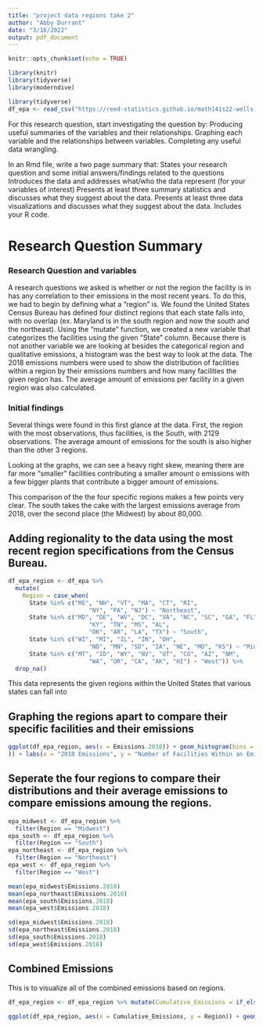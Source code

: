 ```yaml
---
title: "project data regions take 2"
author: "Abby Durrant"
date: "3/16/2022"
output: pdf_document
---
```


```r
knitr::opts_chunk$set(echo = TRUE)
```

```r
library(knitr)
library(tidyverse)
library(moderndive)
```

```r
library(tidyverse)
df_epa <- read_csv("https://reed-statistics.github.io/math141s22-wells-website/projects/epa-emissions/ghgrp_data.csv")

```

For this research question, start investigating the question by:
Producing useful summaries of the variables and their relationships.
Graphing each variable and the relationships between variables.
Completing any useful data wrangling.

In an Rmd file, write a two page summary that:
States your research question and some initial answers/findings related to the questions
Introduces the data and addresses what/who the data represent (for your variables of interest)
Presents at least three summary statistics and discusses what they suggest about the data.
Presents at least three data visualizations and discusses what they suggest about the data.
Includes your R code.


# Research Question Summary 

### Research Question and variables 

A research questions we asked is whether or not the region the facility is in has any correlation to their emissions in the most recent years. To do this, we had to begin by defining what a "region" is. We found the United States Census Bureau has defined four distinct regions that each state falls into, with no overlap (ex. Maryland is in the south region and now the south and the northeast). Using the "mutate" function, we created a new variable that categorizes the facilities using the given "State" column. Because there is not another variable we are looking at besides the categorical region and qualitative emissions, a histogram was the best way to look at the data. The 2018 emissions numbers were used to show the distribution of facilities within a region by their emissions numbers and how many facilities the given region has. The average amount of emissions per facility in a given region was also calculated.




### Initial findings

Several things were found in this first glance at the data. First, the region with the most observations, thus facilities, is the South, with 2129 observations. The average amount of emissions for the south is also higher than the other 3 regions.

Looking at the graphs, we can see a heavy right skew, meaning there are far more "smaller" facilities contributing a smaller amount o emissions with a few bigger plants that contribute a bigger amount of emissions. 

This comparison of the the four specific regions makes a few points very clear. The south takes the cake with the largest emissions average from 2018, over the second place (the Midwest) by about 80,000. 

## Adding regionality to the data using the most recent region specifications from the Census Bureau. 


```r
df_epa_region <- df_epa %>% 
  mutate(
    Region = case_when(
      State %in% c("ME", "NH", "VT", "MA", "CT", "RI", 
                       "NY", "PA", "NJ") ~ "Northeast",
      State %in% c("MD", "DE", "WV", "DC", "VA", "NC", "SC", "GA", "FL",
                       "KY", "TN", "MS", "AL", 
                       "OK", "AR", "LA", "TX") ~ "South",
      State %in% c("WI", "MI", "IL", "IN", "OH", 
                       "ND", "MN", "SD", "IA", "NE", "MO", "KS") ~ "Midwest",
      State %in% c("MT", "ID", "WY", "NV", "UT", "CO", "AZ", "NM", 
                       "WA", "OR", "CA", "AK", "HI") ~ "West")) %>% 
  drop_na()
```

This data represents the given regions within the United States that various states can fall into 

## Graphing the regions apart to compare their specific facilities and their emissions


```r
ggplot(df_epa_region, aes(x = Emissions.2018)) + geom_histogram(bins = 35, color = "white") + facet_wrap(~ Region) + scale_x_continuous(limits = c(0,1000000.0
)) + labs(x = "2018 Emissions", y = "Number of Facilities Within an Emissions range")
```


## Seperate the four regions to compare their distributions and their average emissions to compare emissions amoung the regions.


```r
epa_midwest <- df_epa_region %>% 
  filter(Region == "Midwest")
epa_south <- df_epa_region %>% 
  filter(Region == "South")
epa_northeast <- df_epa_region %>% 
  filter(Region == "Northeast")
epa_west <- df_epa_region %>% 
  filter(Region == "West")
```

```r
mean(epa_midwest$Emissions.2018)
mean(epa_northeast$Emissions.2018)
mean(epa_south$Emissions.2018)
mean(epa_west$Emissions.2018)
```


```r
sd(epa_midwest$Emissions.2018)
sd(epa_northeast$Emissions.2018)
sd(epa_south$Emissions.2018)
sd(epa_west$Emissions.2018)
```


## Combined Emissions

This is to visualize all of the combined emissions based on regions.

```r
df_epa_region <- df_epa_region %>% mutate(Cumulative_Emissions = if_else(is.na(Emissions.2018), 0, Emissions.2018) + if_else(is.na(Emissions.2017), 0, Emissions.2017) + if_else(is.na(Emissions.2016), 0, Emissions.2016) + if_else(is.na(Emissions.2015), 0, Emissions.2015) + if_else(is.na(Emissions.2014), 0, Emissions.2014) + if_else(is.na(Emissions.2013), 0, Emissions.2013) + if_else(is.na(Emissions.2012), 0, Emissions.2012) + if_else(is.na(Emissions.2011), 0, Emissions.2011))
```



```r
ggplot(df_epa_region, aes(x = Cumulative_Emissions, y = Region)) + geom_boxplot(alpha = .5) + labs(x = "Total Emission distribution (scale of log10", y = "Region") + scale_x_log10()
```


\


